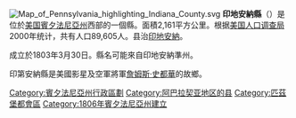 [[File:Map_of_Pennsylvania_highlighting_Indiana_County.svg|right]]
'''印地安納縣'''（{{lang-en|Indiana County}}）是位於[[美国|美国]][[賓夕法尼亞州|賓夕法尼亞州]]西部的一個縣。面積2,161平方公里。根据[[美国人口调查局|美国人口调查局]]2000年统计，共有人口89,605人。县治[[印第安納_(賓西法尼亞州)|印地安納]]。

成立於1803年3月30日。縣名可能來自印地安納準州。

印第安納縣是美國影星及空軍將軍[[詹姆斯·史都華|詹姆斯·史都華]]的故鄉。

{{Pennsylvania}}
{{Authority control}}

{{DEFAULTSORT:Indiana County}}
[[Category:賓夕法尼亞州行政區劃|Category:賓夕法尼亞州行政區劃]]
[[Category:阿巴拉契亚地区的县|Category:阿巴拉契亚地区的县]]
[[Category:匹茲堡都會區|Category:匹茲堡都會區]]
[[Category:1806年賓夕法尼亞州建立|Category:1806年賓夕法尼亞州建立]]

{{Pennsylvania-geo-stub}}